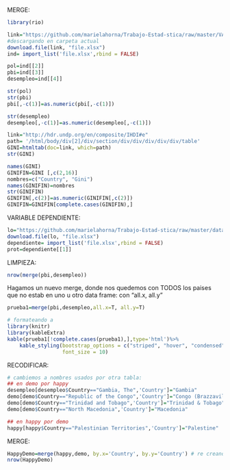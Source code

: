 MERGE:

```r
library(rio)

link="https://github.com/marielahorna/Trabajo-Estad-stica/raw/master/VARIABLES%20INDEPENDIENTES-IDEA.xlsx"
#descargando en carpeta actual
download.file(link, "file.xlsx")
ind= import_list('file.xlsx',rbind = FALSE)

pol=ind[[2]]
pbi=ind[[3]]
desempleo=ind[[4]]

str(pol)
str(pbi)
pbi[,-c(1)]=as.numeric(pbi[,-c(1)])
```

```r
str(desempleo)
desempleo[,-c(1)]=as.numeric(desempleo[,-c(1)]) 
```

```r
link="http://hdr.undp.org/en/composite/IHDI#e"
path= '/html/body/div[2]/div/section/div/div/div/div/div/table'
GINI=htmltab(doc=link, which=path)
str(GINI)

```

```r
names(GINI)
GINIFIN=GINI [,c(2,16)]
nombres=c("Country", "Gini")
names(GINIFIN)=nombres
str(GINIFIN)
GINIFIN[,c(2)]=as.numeric(GINIFIN[,c(2)])
GINIFIN=GINIFIN[complete.cases(GINIFIN),]
```


VARIABLE DEPENDIENTE:

```r
lo="https://github.com/marielahorna/Trabajo-Estad-stica/raw/master/data%20dependiente.xlsx"
download.file(lo, "file.xlsx")
dependiente= import_list('file.xlsx',rbind = FALSE)
prot=dependiente[[1]]
```

LIMPIEZA:

```r
nrow(merge(pbi,desempleo))
```

Hagamos un nuevo merge, donde nos quedemos con TODOS los paises que no estab en uno u otro data frame: con "all.x, all.y"

```r
prueba1=merge(pbi,desempleo,all.x=T, all.y=T)
```

```r
# formateando a 
library(knitr)
library(kableExtra)
kable(prueba1[!complete.cases(prueba1),],type='html')%>%
    kable_styling(bootstrap_options = c("striped", "hover", "condensed", "responsive"),
                  font_size = 10)
```

RECODIFICAR:

```r
# cambiemos a nombres usados por otra tabla:
## en demo por happy
desempleo[desempleo$Country=="Gambia, The",'Country']="Gambia"
demo[demo$Country=="Republic of the Congo",'Country']="Congo (Brazzaville)"
demo[demo$Country=="Trinidad and Tobago",'Country']="Trinidad & Tobago"
demo[demo$Country=="North Macedonia",'Country']="Macedonia"

## en happy por demo
happy[happy$Country=="Palestinian Territories",'Country']="Palestine"
```

MERGE:
```r
HappyDemo=merge(happy,demo, by.x='Country', by.y='Country') # re creando HappyDemo
nrow(HappyDemo)
```
